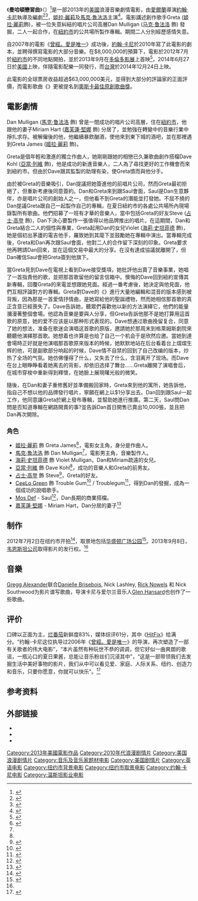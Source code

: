 {{noteTA
|T=zh-hk:一切從音樂再開始; zh-tw:曼哈頓戀習曲; zh-cn:再次出发之纽约遇见你;
|G1=Show
|1=zh-hk:一切從音樂再開始; zh-tw:曼哈頓戀習曲; zh-cn:再次出发之纽约遇见你;}}
{{Infobox film
| name           = 曼哈頓戀習曲
| original_name = Begin Again
| hk_name = 一切從音樂再開始
| tw_name = 曼哈頓戀習曲
| cn_name = 再次出发之纽约遇见你
| image          = Begin Again film poster 2014.jpg
| border         = yes
| alt            = 
| caption        = 电影海报
| director       = [[約翰·卡尼|約翰·卡尼]]
| producer       = {{Plainlist|
* Anthony Bregman
* Tobin Armbrust
|}}
| writer         = 約翰·卡尼
| starring       = {{Plainlist|
* [[綺拉·奈特莉|綺拉·奈特莉]]
* [[馬克·盧法洛|馬克·盧法洛]]
* [[海莉·史坦菲德|海莉·史坦菲德]]
* [[詹姆斯·柯登|詹姆斯·柯登]]
* [[嘉芙蓮·堅娜|嘉芙蓮·堅娜]]（[[Catherine_Keener|Catherine Keener]]）
* [[亞當·李維|亞當·李維]]
|}}
| music          = [[Gregg_Alexander|Gregg Alexander]]
| cinematography = Yaron Orbach
| editing        = Andrew Marcus
| studio         = {{Plainlist|
* Exclusive Media
* Likely Story
|}}
| distributor    = [[溫斯坦影業|溫斯坦影業]]<ref name="Weinstein">{{cite web |url=http://www.comingsoon.net/news/movienews.php?id=108694 |title=The Weinstein Company Takes Can a Song Save Your Life? |accessdate=2013-09-08 |work=Comingsoon.net |archive-date=2013-09-10 |archive-url=https://web.archive.org/web/20130910170616/http://www.comingsoon.net/news/movienews.php?id=108694 |dead-url=no }}</ref> <!-- Any information about distribution (or financing) deals will not be permitted without a proper source. -->
| released       = {{Film date|2013|09|07|[[多倫多國際電影節|TIFF]]|2014|06|27|美國|2014|09|04|香港|2014|12|24|[[臺灣|臺灣]]|
ref2=<ref>{{cite web |url=http://www.comingsoon.net/films.php?id=86609 |title=Can a Song Save Your Life? |accessdate=2014-02-14 |work=Comingsoon.net |archive-date=2014-10-06 |archive-url=https://web.archive.org/web/20141006140005/http://www.comingsoon.net/films.php?id=86609 |dead-url=no }}</ref>|2015|6|26|中国大陆}}
| runtime        = 104 分钟<!--Theatrical runtime: 103:58--><ref>{{cite web|title=''BEGIN AGAIN'' (15)|url=http://www.bbfc.co.uk/releases/begin-again-film|work=[[Entertainment_One|Entertainment One]]|publisher=[[British_Board_of_Film_Classification|British Board of Film Classification]]|date=May 16, 2014|accessdate=May 16, 2014|archive-date=2014-10-17|archive-url=https://web.archive.org/web/20141017072804/http://www.bbfc.co.uk/releases/begin-again-film|dead-url=no}}</ref>
| country        = 美国
| language       = 英语
| budget         = 
| gross          = 
}}
《'''曼哈頓戀習曲'''》（{{lang-en|'''''Begin Again'''''，又名 '''''Can a Song Save Your Life?'''''}}）<ref>{{cite news |newspaper=[[Variety_(magazine)|Variety]] |url=http://variety.com/2014/film/news/begin-again-formerly-called-can-a-song-save-your-life-to-close-2014-tribeca-film-festival-1201140303/ |title=‘Begin Again,’ Formerly Called ‘Can A Song Save Your Life?,’ to Close 2014 Tribeca Film Festival |first=Gordon |last=Cox |date=March 20, 2014 |accessdate=March 21, 2014 |archive-date=2017-06-28 |archive-url=https://web.archive.org/web/20170628021732/http://variety.com/2014/film/news/begin-again-formerly-called-can-a-song-save-your-life-to-close-2014-tribeca-film-festival-1201140303/ |dead-url=no }}</ref>是一部2013年的[[美國|美國]]浪漫音樂劇情電影，由[[愛爾蘭|愛爾蘭]]導演[[約翰·卡尼|約翰·卡尼]]執導及編劇<ref>{{cite news |newspaper=[[Digital_Spy|Digital Spy]] |url=http://www.digitalspy.co.uk/movies/news/a390483/cee-lo-green-joins-keira-knightley-in-can-a-song-save-your-life.html |title=Cee Lo Green joins Keira Knightley in 'Can a Song Save Your Life?' |last=Harp |first=Justin |date=June 28, 2012 |accessdate=March 18, 2013 |archive-date=2014-03-21 |archive-url=https://web.archive.org/web/20140321094032/http://www.digitalspy.co.uk/movies/news/a390483/cee-lo-green-joins-keira-knightley-in-can-a-song-save-your-life.html |dead-url=no }}</ref><ref name="Deadline 1">{{cite news |newspaper=[[Deadline.com|Deadline.com]] |url=http://www.deadline.com/2012/06/cee-lo-green-casting-can-a-song-save-your-life/ |title=Cee Lo Green In ‘Can A Song Save Your Life?’ |date=June 28, 2012 |accessdate=March 18, 2013 |archive-date=2014-05-20 |archive-url=https://web.archive.org/web/20140520123031/http://www.deadline.com/2012/06/cee-lo-green-casting-can-a-song-save-your-life/ |dead-url=no }}</ref>，[[姬拉·麗莉|姬拉·麗莉]]及[[馬克·鲁法洛|馬克·鲁法洛]]主演<ref name="Guardian 1">{{cite news |newspaper=[[The_Guardian|The Guardian]] |url=http://www.guardian.co.uk/film/2012/jun/29/cee-lo-green-keira-knightley |title=Cee Lo Green joins Keira Knightley in Can a Song Save Your Life? |first=Ben |last=Child |date=June 29, 2012 |accessdate=March 18, 2013 |location=London |archive-date=2013-07-24 |archive-url=https://web.archive.org/web/20130724190745/http://www.guardian.co.uk/film/2012/jun/29/cee-lo-green-keira-knightley |dead-url=no }}</ref>。電影講述創作歌手Greta ([[姬拉·麗莉|姬拉·麗莉]]飾)，被一位失意糾結的唱片公司高層Dan Mulligan ([[马克·鲁法洛|马克·鲁法洛]] 飾) 發掘，二人一起合作，在[[紐約市|紐約市]]的公共場所製作專輯。期間二人分別經歷感情失意。

自2007年的電影《[[曾經。愛是唯一|曾經。愛是唯一]]》成功後，[[約翰·卡尼|約翰·卡尼]]於2010年寫了此電影的劇本，並聘得{{tsl|en|Gregg Alexander|格雷格·亞歷山大}}撰寫電影的大部分音樂。在$8,000,000的預算下，電影於2012年7月於[[紐約市|紐約市]]的不同地點開拍，並於2013年9月在[[多倫多影展|多倫多影展]]上首映<ref name="TIFF2013">{{cite news |url=http://www.guardian.co.uk/film/2013/jul/23/toronto-film-festival-lineup |title=Toronto film festival 2013: the full line-up |accessdate=2013-07-24 |newspaper=[[The_Guardian|The Guardian]] |location=London |date=July 23, 2013 |archive-date=2013-07-25 |archive-url=https://web.archive.org/web/20130725010702/http://www.guardian.co.uk/film/2013/jul/23/toronto-film-festival-lineup |dead-url=no }}</ref>，2014年6月27日於[[美國|美國]]上映，伴隨電影配樂一同發行，而[[台灣|台灣]]於2014年12月24日上映。

此電影的全球票房收益超過$63,000,000美元，並得到大部分的評論家的正面評價，而電影歌曲《{{tsl|en|Lost Stars|Lost Stars}}》更被提名到[[奧斯卡最佳原創歌曲獎|奧斯卡最佳原創歌曲獎]]。

== 電影劇情 ==
Dan Mulligan ([[馬克·鲁法洛|馬克·鲁法洛]] 飾) 曾是一間成功的唱片公司高層，住在[[紐約市|紐約市]]，他跟他的妻子Miriam Hart ([[嘉芙蓮·堅娜|嘉芙蓮·堅娜]] 飾) 分居了，並勉強在轉變中的音樂行業中掙扎求存。被解僱後的他，他繼續暴飲酗酒，使他來到東下城的酒吧，並在那裡遇到Greta James ([[姬拉·麗莉|姬拉·麗莉]] 飾)。

Greta是個年輕和激進的獨立作曲人，她剛剛跟她的相戀已久兼歌曲創作搭檔Dave Kohl ([[亞當·列維|亞當·列維]] 飾)，他是成功的新進音樂人，二人為了尋找更好的工作機會而來到紐約市。但由於Dave跟其監製的助理有染，使Greta憤而與他分手。

由於被Greta的音樂吸引，Dan提議把她簽進他的前唱片公司，然而Greta最初拒絕了，但重新考慮後同意簽約。Dan和Greta來到跟Saul會面，Saul是Dan生意夥伴，亦是唱片公司的創始人之一，但他看不到Greta的潛能並打發她。不屈不撓的Dan提議Greta跟自己一起製作自己的專輯，在夏日紐約市的各處公共場所內現場錄製所有歌曲。他們招募了一班有才華的音樂人，當中包括Greta的好友Steve ([[占士·高登|占士·高登]] 飾)，Dan下決心要製作一張值得以他品牌推出的唱片。在這期間，Dan和Greta結合二人的個性與專業，Greta起用Dan的女兒Violet ([[海莉·史坦菲德|海莉·史坦菲德]] 飾)，她是個初出茅廬的電吉他手，羅致她到其麾下並鼓勵她在專輯中演出。當專輯完成後，Greta和Dan再次跟Saul會面，他對二人的合作留下深刻的印象。Greta要求他再聘請Dan回來，並在這個交易中最大的分享。在沒有達成協議就離開了，但Dan確信Saul會把Greta簽到他旗下。

當Greta見到Dave在電視上看到Dave接受獎項，她批評他出賣了音樂事業，她唱了一首指責他的歌，並把那首歌留他的留言信箱中。懊悔的Dave回到紐約宣傳其新專輯，回覆Greta的來電並想跟她見面。經過一番考慮後，她決定與他見面，他們互相評論對方的專輯。Greta對Dave的《{{tsl|en|Lost Stars|Lost Stars}}》進行大量地編輯和混音的版本感到被背叛，因為那是一首愛情抒情曲，是她寫給他的聖誕禮物，然而她相信那首歌的真正含意已經喪失了。Dave告訴她，聽眾們喜歡他以新的方法演繹它，他們的能量瀰漫著整個會場。他認為音樂是要與人分享，但Greta告訴他那不是她打算用這首歌的原意，她的爱不应该是以那种形式表现的。Dave想通过歌曲挽留复合，同意了她的想法，准备在歌迷会演唱这首歌的原版，邀請她於那周末到格萊姆斯劇院來聽聽他演繹那首歌。她想着也许算是也给了自己一个机会于是欣然应邀。當她到達會場時正好就是他演唱那首歌原來版本的時候，她默默地站在后台看着台上熠熠生辉的他，可是副歌部分响起的时候，Dave情不自禁的回到了自己改编的版本，炒热了全场的气氛。她仿佛懂得了什么，又失去了什么，含泪离开了现场。而Dave在台上眼睁睁看着她离去的背影，却依旧选择了舞台……Greta離開了演唱會后，在城市穿梭中重新得到釋懷，在她臉上展現曙光般的微笑。

隨後，在Dan和妻子重修舊好並準備搬回家時，Greta來到他的寓所，她告訴他，指自己不想以他的品牌發行唱片，寧願在網上以$1分享出去。Dan回到跟Saul一起工作，他同意讓Greta於網上發布專輯，並幫助她進行推廣。第二天，Saul問Dan問是否知道專輯在網路開賣的事?並告訴Dan首日開售已賣出10,000張，並且把Dan再次開除。

=== 角色 ===
* [[姬拉·麗莉|姬拉·麗莉]] 飾 Greta James<ref name="Indiewire">{{cite news |newspaper=[[Indiewire|Indiewire]] |url=http://blogs.indiewire.com/thompsononhollywood/begin-again-tribeca-2014 |date=March 20, 2014 |accessdate=March 21, 2014 |title=Tribeca Film Fest Announces Closing Night Film |first=Ryan |last=Lattanzio |archive-url=https://web.archive.org/web/20140323110759/http://blogs.indiewire.com/thompsononhollywood/begin-again-tribeca-2014 |archive-date=2014-03-23 |dead-url=yes }}</ref>，電影女主角，身分是作曲人。
* [[馬克·鲁法洛|馬克·鲁法洛]] 飾 Dan Mulligan<ref name="Indiewire"/>，電影男主角，音樂製作人。
* [[海莉·史坦菲德|海莉·史坦菲德]] 飾 Violet Mulligan，Dan和Miriam疏遠的女兒。
* [[亞當·列維|亞當·列維]] 飾 Dave Kohl<ref name="Indiewire"/>，成功的音樂人和Greta的前男友。
* [[占士·高登|占士·高登]] 飾 Steve<ref>{{cite news |newspaper=[[Deadline.com|Deadline.com]] |url=http://www.deadline.com/2012/06/tony-winner-james-corden-gets-plays-paul-potts-and-can-a-song-save-your-life/ |title=Tony Winner James Corden Lands Paul Potts Pic And ‘Can A Song Save Your Life?’ |first=Michael |last=Fleming |date=June 18, 2012 |accessdate=March 18, 2013 |archive-date=2013-09-27 |archive-url=https://web.archive.org/web/20130927154142/http://www.deadline.com/2012/06/tony-winner-james-corden-gets-plays-paul-potts-and-can-a-song-save-your-life/ |dead-url=no }}</ref>，Greta的好友。
* [[CeeLo_Green|CeeLo Green]] 飾 Trouble Gum<ref>{{cite news |newspaper=[[MTV|MTV]] |url=http://www.mtv.com/news/articles/1690922/cee-lo-green-film-can-a-song-save-your-life.jhtml |title=Cee Lo Takes Mentor Role To Big Screen In 'Can A Song Save Your Life?' |date=July 31, 2012 |accessdate=March 18, 2013 |last=Midgarden |first=Cory |archive-date=2013-09-30 |archive-url=https://web.archive.org/web/20130930055815/http://www.mtv.com/news/articles/1690922/cee-lo-green-film-can-a-song-save-your-life.jhtml |dead-url=no }}</ref> / Troublegum<ref>{{cite news |newspaper=[[NME|NME]] |url=http://www.nme.com/filmandtv/news/cee-lo-green-lands-role-in-new-keira-knightley-film/273183 |title=Cee Lo Green lands role in new Keira Knightley film |date=July 2, 2012 |accessdate=March 18, 2013 |archive-date=2013-09-28 |archive-url=https://web.archive.org/web/20130928074241/http://www.nme.com/filmandtv/news/cee-lo-green-lands-role-in-new-keira-knightley-film/273183 |dead-url=no }}</ref>，得到Dan的發掘，成為一個成功的說唱歌手。
* [[Mos_Def|Mos Def]] - Saul<ref>{{cite news |newspaper=[[The_Hollywood_Reporter|The Hollywood Reporter]] |url=http://www.hollywoodreporter.com/news/mos-def-can-a-song-save-your-life-357796 |title=Mos Def Joins 'Can A Song Save Your Life?' (Exclusive) |first=Borys |last=Kit |date=August 2, 2012 |accessdate=March 21, 2013 |archive-date=2013-11-04 |archive-url=https://web.archive.org/web/20131104083206/http://www.hollywoodreporter.com/news/mos-def-can-a-song-save-your-life-357796 |dead-url=no }}</ref>，Dan長期的商業搭檔。
* [[嘉芙蓮·堅娜|嘉芙蓮·堅娜]] - Miriam Hart，Dan分居的妻子<ref>{{cite news |last=Patten |first=Dominic |date=June 26, 2012 |url=http://www.deadline.com/2012/06/catherine-keener-joins-can-a-song-save-your-life/ |title=Catherine Keener Joins ‘Can A Song Save Your Life?’ |accessdate=2014-06-30 |archive-date=2013-09-27 |archive-url=https://web.archive.org/web/20130927154139/http://www.deadline.com/2012/06/catherine-keener-joins-can-a-song-save-your-life/ |dead-url=no }}</ref>

==制作==

2012年7月2日在纽约市开拍<ref>{{cite news |newspaper=[[Reuters|Reuters]] |url=http://in.reuters.com/article/2012/06/28/us-ceelogreen-idINBRE85R1RI20120628 |title=Cee Lo Green will share the big screen with Keira Knightley, Mark Ruffalo, Hailee Stanfied and Catherine Keener in the upcoming John Carney film "Can a Song Save Your Life?" |date=June 29, 2012 |accessdate=March 18, 2013 |first=Tim |last=Kenneally |archive-date=2014-10-17 |archive-url=https://web.archive.org/web/20141017102620/http://in.reuters.com/article/2012/06/28/us-ceelogreen-idINBRE85R1RI20120628 |dead-url=no }}</ref>，取景地包括[[华盛顿广场公园|华盛顿广场公园]]<ref>{{cite news |newspaper=[[E!_Online|E! Online]] |url=http://www.eonline.com/news/333682/keira-knightley-can-a-song-save-your-life-sure-looks-that-way |date=July 27, 2012 |accessdate=March 21, 2013 |title=Keira Knightley: Can a Song Save Your Life? Sure Looks That Way |last=Montenegro |first=Laura |archive-date=2013-03-15 |archive-url=https://web.archive.org/web/20130315202747/http://www.eonline.com/news/333682/keira-knightley-can-a-song-save-your-life-sure-looks-that-way |dead-url=no }}</ref>。2013年9月8日，[[韦恩斯坦公司|韦恩斯坦公司]]取得影片的发行权。<ref name="Weinstein" />

==音樂==
[[Gregg_Alexander|Gregg Alexander]]联合[[Danielle_Brisebois|Danielle Brisebois]], Nick Lashley, [[Rick_Nowels|Rick Nowels]] 和 Nick Southwood为影片谱写歌曲，导演卡尼与爱尔兰音乐人[[Glen_Hansard|Glen Hansard]]也创作了一些歌曲。

== 评价 ==
口碑以正面为主，[[烂番茄|烂番茄]]新鲜度83%，媒体综评61分，其中《[[HitFix|HitFix]]》给满分。“约翰-卡尼这位执导过2006年《[[曾經。愛是唯一|曾經。愛是唯一]]》的导演，再次塑造了一部有关歌者的伟大电影”，“本片虽然有种玩世不恭的调调，但它好似一曲爽朗的歌谣，一瓶沁口的夏日果酱，总能让音乐粉丝们沉浸其中”，“这是一部带领我们去发掘生活中美好事物的影片，我们从中可以看见爱、家庭、人际关系、纽约、创造力和音乐，只要你愿意，你就可以快乐”。<ref>{{Cite web |url=http://ent.sina.com.cn/m/f/hlw/2014-06-30/19104167368_2.shtml |title=新片：《雪国列车》《重新开始》《群岛》 |accessdate=2014-06-30 |archive-date=2016-03-04 |archive-url=https://web.archive.org/web/20160304133151/http://ent.sina.com.cn/m/f/hlw/2014-06-30/19104167368_2.shtml |dead-url=no }}</ref>

==参考资料==
{{Reflist|2}}

==外部链接==
* {{Official website|http://www.beginagainfilm.com/}}
* {{IMDb title|1980929|Begin Again}}
* {{rotten-tomatoes|begin_again_2013}}

{{DEFAULTSORT:Begin Again}}
[[Category:2013年美國電影作品|Category:2013年美國電影作品]]
[[Category:2010年代浪漫剧情片|Category:2010年代浪漫剧情片]]
[[Category:美国浪漫剧情片|Category:美国浪漫剧情片]]
[[Category:音乐及音乐家题材电影|Category:音乐及音乐家题材电影]]
[[Category:美国剧情片|Category:美国剧情片]]
[[Category:英语电影|Category:英语电影]]
[[Category:纽约市背景电影|Category:纽约市背景电影]]
[[Category:纽约市取景电影|Category:纽约市取景电影]]
[[Category:约翰·卡尼电影|Category:约翰·卡尼电影]]
[[Category:温斯坦影业电影|Category:温斯坦影业电影]]